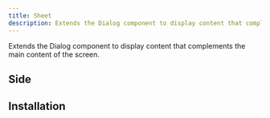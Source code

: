 ```yaml
---
title: Sheet
description: Extends the Dialog component to display content that complements the main content of the screen.
---
```


Extends the Dialog component to display content that complements the main content of the screen.


<Example path="ui/sheet/demo" />

## Side

<Example path="ui/sheet/side-demo" />

## Installation


<InstallationGuide path="ui/sheet" />
